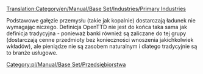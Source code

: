 [[Translation:Category/en/Manual/Base Set/Industries/Primary Industries]]

Podstawowe gałęzie przemysłu (takie jak kopalnie) dostarczają ładunek nie wymagając niczego. Definicja OpenTTD nie jest do końca taka sama jak definicja tradycyjna - ponieważ banki również są zaliczane do tej grupy (dostarczają cenne przedmioty bez konieczności wnoszenia jakichkolwiek wkładów), ale pieniądze nie są zasobem naturalnym i dlatego tradycyjnie są to branże usługowe.
[[Category:pl/Manual/Base Set/Przedsiębiorstwa]]